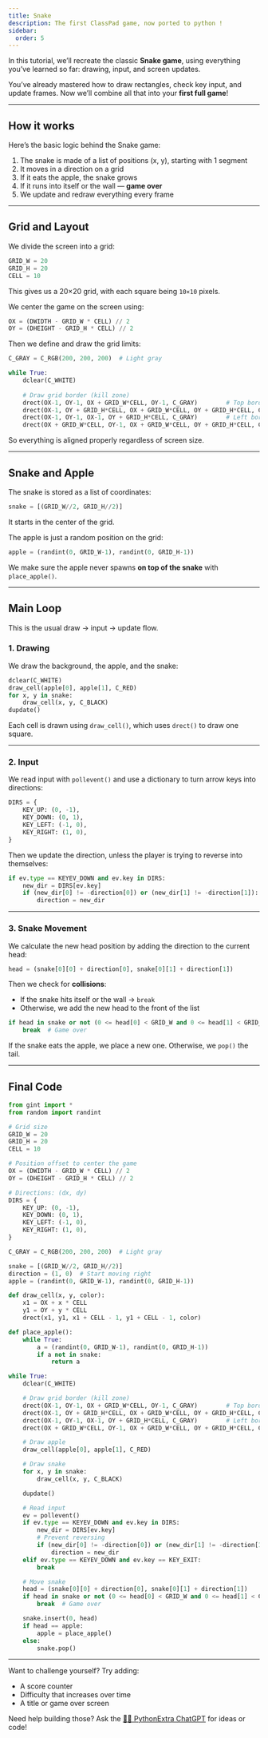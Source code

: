 ```yaml
---
title: Snake
description: The first ClassPad game, now ported to python !  
sidebar:
  order: 5
---
```


In this tutorial, we’ll recreate the classic **Snake game**, using everything you’ve learned so far: drawing, input, and screen updates.

You’ve already mastered how to draw rectangles, check key input, and update frames. Now we’ll combine all that into your **first full game**!

---

## How it works

Here’s the basic logic behind the Snake game:

1. The snake is made of a list of positions (x, y), starting with 1 segment
2. It moves in a direction on a grid
3. If it eats the apple, the snake grows
4. If it runs into itself or the wall — **game over**
5. We update and redraw everything every frame

---

## Grid and Layout

We divide the screen into a grid:

```py
GRID_W = 20
GRID_H = 20
CELL = 10
```

This gives us a 20×20 grid, with each square being `10×10` pixels.

We center the game on the screen using:

```py
OX = (DWIDTH - GRID_W * CELL) // 2
OY = (DHEIGHT - GRID_H * CELL) // 2
```

Then we define and draw the grid limits:

```py
C_GRAY = C_RGB(200, 200, 200)  # Light gray

while True:
    dclear(C_WHITE)
    
    # Draw grid border (kill zone) 
    drect(OX-1, OY-1, OX + GRID_W*CELL, OY-1, C_GRAY)        # Top border
    drect(OX-1, OY + GRID_H*CELL, OX + GRID_W*CELL, OY + GRID_H*CELL, C_GRAY)  # Bottom
    drect(OX-1, OY-1, OX-1, OY + GRID_H*CELL, C_GRAY)        # Left border
    drect(OX + GRID_W*CELL, OY-1, OX + GRID_W*CELL, OY + GRID_H*CELL, C_GRAY)  # Right
```

So everything is aligned properly regardless of screen size.

---

## Snake and Apple

The snake is stored as a list of coordinates:

```py
snake = [(GRID_W//2, GRID_H//2)]
```

It starts in the center of the grid.

The apple is just a random position on the grid:

```py
apple = (randint(0, GRID_W-1), randint(0, GRID_H-1))
```

We make sure the apple never spawns **on top of the snake** with `place_apple()`.

---

## Main Loop

This is the usual draw → input → update flow.

### 1. Drawing

We draw the background, the apple, and the snake:

```py
dclear(C_WHITE)
draw_cell(apple[0], apple[1], C_RED)
for x, y in snake:
    draw_cell(x, y, C_BLACK)
dupdate()
```

Each cell is drawn using `draw_cell()`, which uses `drect()` to draw one square.

---

### 2. Input

We read input with `pollevent()` and use a dictionary to turn arrow keys into directions:

```py
DIRS = {
    KEY_UP: (0, -1),
    KEY_DOWN: (0, 1),
    KEY_LEFT: (-1, 0),
    KEY_RIGHT: (1, 0),
}
```

Then we update the direction, unless the player is trying to reverse into themselves:

```py
if ev.type == KEYEV_DOWN and ev.key in DIRS:
    new_dir = DIRS[ev.key]
    if (new_dir[0] != -direction[0]) or (new_dir[1] != -direction[1]):
        direction = new_dir
```

---

### 3. Snake Movement

We calculate the new head position by adding the direction to the current head:

```py
head = (snake[0][0] + direction[0], snake[0][1] + direction[1])
```

Then we check for **collisions**:

- If the snake hits itself or the wall → `break`
- Otherwise, we add the new head to the front of the list

```py
if head in snake or not (0 <= head[0] < GRID_W and 0 <= head[1] < GRID_H):
    break  # Game over
```

If the snake eats the apple, we place a new one. Otherwise, we `pop()` the tail.

---

## Final Code

```py
from gint import *
from random import randint

# Grid size
GRID_W = 20
GRID_H = 20
CELL = 10

# Position offset to center the game
OX = (DWIDTH - GRID_W * CELL) // 2
OY = (DHEIGHT - GRID_H * CELL) // 2

# Directions: (dx, dy)
DIRS = {
    KEY_UP: (0, -1),
    KEY_DOWN: (0, 1),
    KEY_LEFT: (-1, 0),
    KEY_RIGHT: (1, 0),
}

C_GRAY = C_RGB(200, 200, 200)  # Light gray

snake = [(GRID_W//2, GRID_H//2)]
direction = (1, 0)  # Start moving right
apple = (randint(0, GRID_W-1), randint(0, GRID_H-1))

def draw_cell(x, y, color):
    x1 = OX + x * CELL
    y1 = OY + y * CELL
    drect(x1, y1, x1 + CELL - 1, y1 + CELL - 1, color)

def place_apple():
    while True:
        a = (randint(0, GRID_W-1), randint(0, GRID_H-1))
        if a not in snake:
            return a

while True:
    dclear(C_WHITE)

    # Draw grid border (kill zone) 
    drect(OX-1, OY-1, OX + GRID_W*CELL, OY-1, C_GRAY)        # Top border
    drect(OX-1, OY + GRID_H*CELL, OX + GRID_W*CELL, OY + GRID_H*CELL, C_GRAY)  # Bottom
    drect(OX-1, OY-1, OX-1, OY + GRID_H*CELL, C_GRAY)        # Left border
    drect(OX + GRID_W*CELL, OY-1, OX + GRID_W*CELL, OY + GRID_H*CELL, C_GRAY)  # Right

    # Draw apple
    draw_cell(apple[0], apple[1], C_RED)

    # Draw snake
    for x, y in snake:
        draw_cell(x, y, C_BLACK)

    dupdate()

    # Read input
    ev = pollevent()
    if ev.type == KEYEV_DOWN and ev.key in DIRS:
        new_dir = DIRS[ev.key]
        # Prevent reversing
        if (new_dir[0] != -direction[0]) or (new_dir[1] != -direction[1]):
            direction = new_dir
    elif ev.type == KEYEV_DOWN and ev.key == KEY_EXIT:
        break

    # Move snake
    head = (snake[0][0] + direction[0], snake[0][1] + direction[1])
    if head in snake or not (0 <= head[0] < GRID_W and 0 <= head[1] < GRID_H):
        break  # Game over

    snake.insert(0, head)
    if head == apple:
        apple = place_apple()
    else:
        snake.pop()

```

---

Want to challenge yourself? Try adding:
- A score counter
- Difficulty that increases over time
- A title or game over screen

Need help building those? Ask the [👨‍💻 PythonExtra ChatGPT](https://chatgpt.com/g/g-67fb8fb50e2c8191a7df1b814ad8fce9-pythonextra-helper) for ideas or code!
